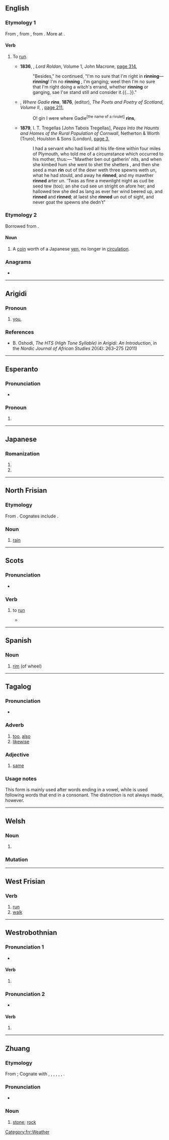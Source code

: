 {{also|Rin|Rín|-rin|rin-}}
==English==

===Etymology 1===
From {{inh|en|enm|rinnen}}, from {{inh|en|ang|rinnan||to run}}, from {{inh|en|gem-pro|*rinnaną||to run}}. More at {{m|en|run}}.

====Verb====
{{en-verb|rins|rinning|ran|run}}

# {{lb|en|ambitransitive|dialectal}} To [[run]].
#* '''1836''', {{w|Allan Cunningham (author)|Allan Cunningham}}, ''Lord Roldan'', Volume 1, John Macrone, [https://books.google.com.au/books?id=UgktAAAAYAAJ&pg=PA314&dq=%22rinning%22&hl=en&newbks=1&newbks_redir=0&sa=X&ved=2ahUKEwii76DYzsXtAhV0yjgGHYp6DYEQ6AEwAXoECAQQAg#v=onepage&q=%22rinning%22&f=false page 314],
#*: "Besides," he continued, "I'm no sure that I'm right in '''rinning'''—'''rinning'''! I'm no '''rinning''' , I'm ganging; weel then I'm no sure that I'm right doing a witch's errand, whether '''rinning''' or ganging, sae I'se stand still and consider it.{{...}}."
#* {{ante|1846}} {{w|John Imlah}}, ''Where Gadie '''rins''''', '''1876''', {{w|James Grant Wilson}} (editor), ''The Poets and Poetry of Scotland, Volume II'', {{w|Harper & Brothers}}, [https://books.google.com.au/books?id=JHdIAQAAMAAJ&pg=PA211&dq=%22rins%22%7C%22rinned%7C%22%7C%22rinning%22&hl=en&newbks=1&newbks_redir=0&sa=X&ved=2ahUKEwj3u76WuMXtAhV1yDgGHXlGCPwQ6AEwE3oECEIQAg#v=onepage&q=%22rins%22%7C%22rinned%7C%22%7C%22rinning%22&f=false page 211],
#*: O! gin I were where Gadie<sup>[the name of a rivulet]</sup> '''rins''',
#* '''1879''', I. T. Tregellas [John Tabois Tregellas], ''Peeps Into the Haunts and Homes of the Rural Population of Cornwall'', Netherton & Worth (Truro), Houlston & Sons (London), [https://books.google.com.au/books?id=o-kGAAAAQAAJ&pg=PA3&dq=%22rins%22%7C%22rinned%7C%22%7C%22rinning%22&hl=en&newbks=1&newbks_redir=0&sa=X&ved=2ahUKEwj3u76WuMXtAhV1yDgGHXlGCPwQ6AEwI3oECFYQAg#v=onepage&q=%22rins%22%7C%22rinned%7C%22%7C%22rinning%22&f=false page 3],
#*: I had a servant who had lived all his life-time within four miles of Plymouth, who told me of a circumstance which occurred to his mother, thus:— "Mawther ben out gatherin' nits, and when she kimbed hum she went to shet the shetters , and then she seed a man '''rin''' out of the dewr weth three spewns weth un, what he had stould, and away he '''rinned''', and my mawther '''rinned''' arter un. 'Twas as fine a mewnlight night as cud be seed tew (too); an she cud see un stright on afore her; and hallowed tew she ded as lang as ever her wind beered up, and '''rinned''' and '''rinned'''; at laest she '''rinned''' un out of sight, and never goat the spewns she dedn't"

===Etymology 2===
Borrowed from {{bor|en|ja|-}} {{ja-r|厘|りん}}.

====Noun====
{{en-noun|rin}}

# A [[coin]] worth {{frac|1|1000}} of a Japanese [[yen]], no longer in [[circulation]].

===Anagrams===
* {{anagrams|en|a=inr|INR|N. Ir.|NIR|NRI|Nri|RNI}}

----

==Arigidi==

===Pronoun===
{{head|aqg|pronoun}}

# [[you]], {{n-g|second person singular pronoun, as object}}

===References===
* B. Oshodi, ''The HTS (High Tone Syllable) in Arigidi: An Introduction'', in the ''Nordic Journal of African Studies'' 20(4): 263–275 (2011)

----

==Esperanto==

===Pronunciation===
* {{audio|eo|LL-Q143 (epo)-Robin van der Vliet-rin.wav|Audio}}

===Pronoun===
{{head|eo|pronoun form}}

# {{eo-form of|ri|n-pron}}

----

==Japanese==

===Romanization===
{{ja-romaji}}

# {{ja-romanization of|りん}}
# {{ja-romanization of|リン}}

----

==North Frisian==

===Etymology===
From {{inh|frr|ofs|rein}}. Cognates include {{cog|fy|rein}}.

===Noun===
{{head|frr|noun|g=m}}

# {{lb|frr|Mooring and Föhr-Amrum dialects}} [[rain]]
#: {{ux|frr|en smitjenen '''rin'''|heavy '''rain'''}}
#: {{ux|frr|Det liket efter '''rin'''.|It looks like '''rain'''.}}

[[Category:frr:Weather]]

----

==Scots==

===Pronunciation===
* {{IPA|sco|/rɪn/}}

===Verb===
{{sco-verb|rins|rinnin|run|run}}

# {{lb|sco|South Scots}} to [[run]]
#* {{quote-song|sco|title=Auld Lang Syne|first=Robert|last=Burns|year=1788|passage=We twa hae '''run''' about the braes, / and pou'd the gowans fine;|t=We two have run about the braes, / and picked the daisies fine;}}

----

==Spanish==

===Noun===
{{es-noun|m}}

# [[rim]] (of wheel)

----

==Tagalog==
{{attention|tl|entry created by non-native speaker; please check}}

===Pronunciation===
* {{IPA|tl|/ɾin/}}

===Adverb===
{{head|tl|adverb}}

# [[too]], [[also]]
# [[likewise]]

===Adjective===
{{head|tl|adjective}}

# [[same]]

===Usage notes===
This form is mainly used after words ending in a vowel, while {{m|tl|din}} is used following words that end in a consonant. The distinction is not always made, however.

----

==Welsh==

===Noun===
{{head|cy|mutated noun}}

# {{soft mutation of|cy|rhin}}

===Mutation===
{{cy-mut|rhin}}

----

==West Frisian==

===Verb===
{{head|fy|verb form}}

# [[run]]
# [[walk]]

----

==Westrobothnian==

===Pronunciation 1===
* {{IPA|gmq-bot|/²rinː/|/²reɪ̯nː/}}

====Verb====
{{head|gmq-bot|verb}}

# {{alternative spelling of|gmq-bot|rinn}}

===Pronunciation 2===
* {{IPA|gmq-bot|/riːn/}}

====Verb====
{{head|gmq-bot|verb}}

# {{contraction of|gmq-bot|[[ri]] [[n]]|t=he rides}}

----

==Zhuang==

===Etymology===
From {{inh|za|tai-pro|*triːlᴬ||[[stone]]}}; Cognate with {{cog|th|หิน}}, {{cog|lo|ຫີນ}}, {{cog|khb|ᦠᦲᧃ}}, {{cog|shn|ႁိၼ်}}, {{cog|tdd|ᥞᥤᥢᥴ}}, {{cog|aho|𑜍𑜢𑜃𑜫}}, {{cog|skb|หรี่น}}.

===Pronunciation===
* {{za-pron}}

===Noun===
{{za-head|noun|𬒞|𰧄|𮀡|砛|𮀙|⿰石土|⿱石心|碒|磊|⿰石忍|𡊵|⿵门石|磌|鿬|䂩|⿱火䡛|䂝|𮀝|磷|碄|斫}}

# [[stone]]; [[rock]]